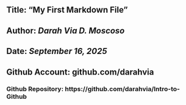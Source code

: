 ## **Title: "My First Markdown File"**
## **Author: *Darah Via D. Moscoso***
## **Date: *September 16, 2025***
## Github Account: github.com/darahvia
### Github Repository: https://github.com/darahvia/Intro-to-Github
